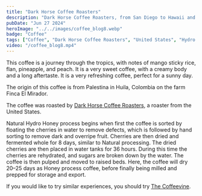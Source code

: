 ```yaml
---
title: "Dark Horse Coffee Roasters"
description: "Dark Horse Coffee Roasters, from San Diego to Hawaii and back"
pubDate: "Jun 27 2024"
heroImage: "../../images/coffee_blog8.webp"
badge: "Coffee"
tags: ["Coffee", "Dark Horse Coffee Roasters", "United States", "Hydro Honey", "Mango Sticky Rice", "Flan", "Pineapple", "Peach"]
video: "/coffee_blog8.mp4"
---
```


This coffee is a journey through the tropics, with notes of mango sticky rice, flan, pineapple, and peach. It is a very sweet coffee, with a creamy body and a long aftertaste. It is a very refreshing coffee, perfect for a sunny day.

The origin of this coffee is from Palestina in Huila, Colombia on the farm Finca El Mirador.

The coffee was roasted by [Dark Horse Coffee Roasters](https://www.darkhorsecoffeeroasters.com/), a roaster from the United States.

Natural Hydro Honey process begins when first the coffee is sorted by floating the cherries in water to remove defects, which is followed by hand sorting to remove dark and overripe fruit. Cherries are then dried and fermented whole for 8 days, similar to Natural processing. The dried cherries are then placed in water tanks for 36 hours. During this time the cherries are rehydrated, and sugars are broken down by the water. The coffee is then pulped and moved to raised beds. Here, the coffee will dry 20–25 days as Honey process coffee, before finally being milled and prepped for storage and export.

If you would like to try similar experiences, you should try [The Coffeevine](https://thecoffeevine.com/).
